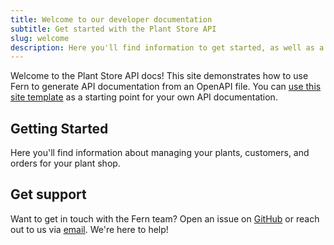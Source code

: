 ```yaml
---
title: Welcome to our developer documentation
subtitle: Get started with the Plant Store API
slug: welcome
description: Here you'll find information to get started, as well as a sample API Reference generated by Fern from an OpenAPI specification file.
---
```


Welcome to the Plant Store API docs! This site demonstrates how to use Fern to generate API documentation from an OpenAPI file. You can [use this site template](https://github.com/fern-api/docs-starter-openapi) as a starting point for your own API documentation.

## Getting Started

Here you'll find information about managing your plants, customers, and orders for your plant shop.

<CardGroup>
  <Card 
    title="API Reference" 
    icon="fa-solid fa-code" 
    href="/api-reference" 
  />
  <Card
    title="Slack Community"
    icon="fa-brands fa-slack"
    href="https://join.slack.com/t/fern-community/shared_invite/zt-2q7ev4mki-mhO5anKslwRowp4oExWf4A"
  />
  <Card
    title="Blog"
    icon="fa-solid fa-signal"
    href="https://buildwithfern.com/blog"
  />
  <Card
    title="SOC 2 Audited"
    icon="fa-solid fa-shield-halved"
    href="https://security.buildwithfern.com"
  />
</CardGroup>

## Get support

Want to get in touch with the Fern team? Open an issue on [GitHub](https://github.com/fern-api/docs-starter-openapi/issues/new) or reach out to us via [email](mailto:support+plantstore@buildwithfern.com). We're here to help!
